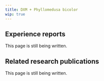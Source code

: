 ---
title: DXM + Phyllomedusa bicolor
wip: true
---

## Experience reports

This page is still being written.

## Related research publications

This page is still being written.

